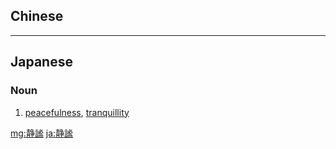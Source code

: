 {{also|靜謐|静谧}}
==Chinese==
{{zh-see|靜謐}}

----

==Japanese==
{{ja-kanjitab|せい|ひつ|yomi=on}}

===Noun===
{{ja-noun|せいひつ}}
# [[peacefulness]], [[tranquillity]]

[[mg:静謐]]
[[ja:静謐]]